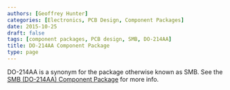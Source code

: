 ```yaml
---
authors: [Geoffrey Hunter]
categories: [Electronics, PCB Design, Component Packages]
date: 2015-10-25
draft: false
tags: [component packages, PCB design, SMB, DO-214AA]
title: DO-214AA Component Package
type: page
---
```



DO-214AA is a synonym for the package otherwise known as SMB. See the [SMB (DO-214AA) Component Package](../smb-do-214aa-component-package) for more info.
